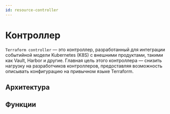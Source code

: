 ```yaml
---
id: resource-controller
---
```


# Контроллер

`Terraform controller` — это контроллер, разработанный для интеграции событийной модели Kubernetes (K8S) с внешними продуктами, такими как Vault, Harbor и другие. Главная цель этого контроллера — снизить нагрузку на разработчиков контроллеров, предоставляя возможность описывать конфигурацию на привычном языке Terraform.

## Архитектура

## Функции
